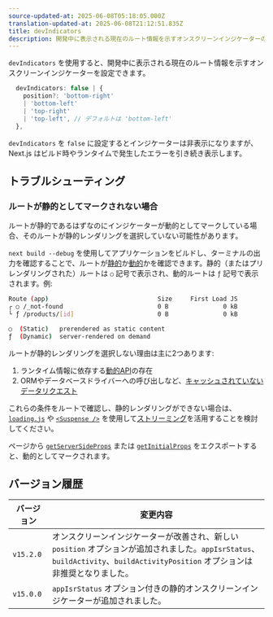 ```yaml
---
source-updated-at: 2025-06-08T05:18:05.000Z
translation-updated-at: 2025-06-08T21:12:51.835Z
title: devIndicators
description: 開発中に表示される現在のルート情報を示すオンスクリーンインジケーターの設定オプション
---
```


`devIndicators` を使用すると、開発中に表示される現在のルート情報を示すオンスクリーンインジケーターを設定できます。

```ts filename="Types"
  devIndicators: false | {
    position?: 'bottom-right'
    | 'bottom-left'
    | 'top-right'
    | 'top-left', // デフォルトは 'bottom-left'
  },
```

`devIndicators` を `false` に設定するとインジケーターは非表示になりますが、Next.js はビルド時やランタイムで発生したエラーを引き続き表示します。

## トラブルシューティング

### ルートが静的としてマークされない場合

ルートが静的であるはずなのにインジケーターが動的としてマークしている場合、そのルートが静的レンダリングを選択していない可能性があります。

`next build --debug` を使用してアプリケーションをビルドし、ターミナルの出力を確認することで、ルートが[静的](/docs/app/getting-started/partial-prerendering#static-rendering)か[動的](/docs/app/getting-started/partial-prerendering#dynamic-rendering)かを確認できます。静的（またはプリレンダリングされた）ルートは `○` 記号で表示され、動的ルートは `ƒ` 記号で表示されます。例:

```bash filename="Build Output"
Route (app)                              Size     First Load JS
┌ ○ /_not-found                          0 B               0 kB
└ ƒ /products/[id]                       0 B               0 kB

○  (Static)   prerendered as static content
ƒ  (Dynamic)  server-rendered on demand
```

<AppOnly>

ルートが静的レンダリングを選択しない理由は主に2つあります:

1. ランタイム情報に依存する[動的API](/docs/app/getting-started/partial-prerendering#dynamic-rendering)の存在
2. ORMやデータベースドライバーへの呼び出しなど、[キャッシュされていないデータリクエスト](/docs/app/getting-started/fetching-data)

これらの条件をルートで確認し、静的レンダリングができない場合は、[`loading.js`](/docs/app/api-reference/file-conventions/loading) や [`<Suspense />`](https://react.dev/reference/react/Suspense) を使用して[ストリーミング](/docs/app/getting-started/linking-and-navigating#streaming)を活用することを検討してください。

</AppOnly>

<PagesOnly>

ページから [`getServerSideProps`](/docs/pages/building-your-application/data-fetching/get-server-side-props) または [`getInitialProps`](/docs/pages/api-reference/functions/get-initial-props) をエクスポートすると、動的としてマークされます。

</PagesOnly>

## バージョン履歴

| バージョン   | 変更内容                                                                                                                                             |
| --------- | --------------------------------------------------------------------------------------------------------------------------------------------------- |
| `v15.2.0` | オンスクリーンインジケーターが改善され、新しい `position` オプションが追加されました。`appIsrStatus`、`buildActivity`、`buildActivityPosition` オプションは非推奨となりました。 |
| `v15.0.0` | `appIsrStatus` オプション付きの静的オンスクリーンインジケーターが追加されました。                                                                                        |
